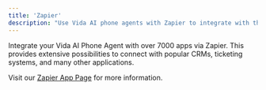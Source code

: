 ```yaml
---
title: 'Zapier'
description: "Use Vida AI phone agents with Zapier to integrate with thousands of apps!"
---
```


Integrate your Vida AI Phone Agent with over 7000 apps via Zapier. This provides extensive possibilities to connect with popular CRMs, ticketing systems, and many other applications.

<div id="zapier-container" class="zapier-container"></div>

Visit our [Zapier App Page](https://zapier.com/apps/vida/integrations) for more information.